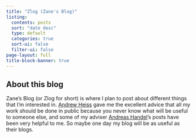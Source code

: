 ```yaml
---
title: "Zlog (Zane's Blog)"
listing:
  contents: posts
  sort: "date desc"
  type: default
  categories: true
  sort-ui: false
  filter-ui: false
page-layout: full
title-block-banner: true
---
```


## About this blog

Zane's Blog (or Zlog for short) is where I plan to post about different things that I'm interested in. [Andrew Heiss](https://andrewheiss.com) gave me the excellent advice that all my work should be done in public because you never know what will be useful to someone else, and some of my adviser [Andreas Handel](https://andreashandel.com)'s posts have been very helpful to me. So maybe one day my blog will be as useful as their blogs.
